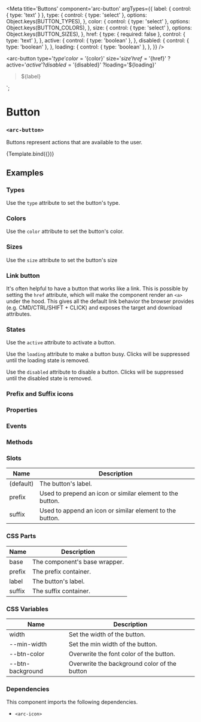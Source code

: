 


<Meta title='Buttons' component='arc-button' argTypes={{
  label: {
    control: { type: 'text' }
  },
  type: {
    control: { type: 'select' },
    options: Object.keys(BUTTON_TYPES),
  },
  color: {
    control: { type: 'select' },
    options: Object.keys(BUTTON_COLORS),
  },
  size: {
    control: { type: 'select' },
    options: Object.keys(BUTTON_SIZES),
  },
  href: {
    type: { required: false },
    control: { type: 'text' },
  },
  active: {
    control: { type: 'boolean' },
  },
  disabled: {
    control: { type: 'boolean' },
  },
  loading: {
    control: { type: 'boolean' },
  },
}} />

  <arc-button
    type='${type}'
    color='${color}'
    size='${size}'
    href='${href}'
    ?active='${active}'
    ?disabled='${disabled}'
    ?loading='${loading}'
  >${label}
  </arc-button>
`;

# Button
### `<arc-button>`

Buttons represent actions that are available to the user.

<Canvas>
  <Story
    name="Contained"
    args={{
      type: BUTTON_TYPES.contained,
      color: BUTTON_COLORS.default,
      size: BUTTON_SIZES.medium,
      label: 'Hi there',
      active: false,
      disabled: false,
      loading: false,
  }}>
    {Template.bind({})}
  </Story>
</Canvas>

## Examples
### Types
Use the `type` attribute to set the button's type.

### Colors
Use the `color` attribute to set the button's color.

### Sizes
Use the `size` attribute to set the button's size

### Link button
It's often helpful to have a button that works like a link.
This is possible by setting the `href` attribute, which will make the component render an `<a>` under the hood.
This gives all the default link behavior the browser provides (e.g. CMD/CTRL/SHIFT + CLICK) and exposes the target and download attributes.

### States
Use the `active` attribute to activate a button.

Use the `loading` attribute to make a button busy.
Clicks will be suppressed until the loading state is removed.

Use the `disabled` attribute to disable a button.
Clicks will be suppressed until the disabled state is removed.

### Prefix and Suffix icons
<!-- TODO -->

### Properties
<!-- TODO -->

### Events
<!-- TODO -->

### Methods
<!-- TODO -->

### Slots

| Name         | Description                                               |
|--------------|-----------------------------------------------------------|
| (default)    | The button's label.                                       |
| prefix       | Used to prepend an icon or similar element to the button. |
| suffix       | Used to append an icon or similar element to the button.  |

### CSS Parts

| Name         | Description                                               |
|--------------|-----------------------------------------------------------|
| base         | The component's base wrapper.                             |
| prefix       | The prefix container.                                     |
| label        | The button's label.                                       |
| suffix       | The suffix container.                                     |

### CSS Variables

| Name             | Description                                           |
|------------------|-------------------------------------------------------|
| width            | Set the width of the button.                          |
| --min-width      | Set the min width of the button.                      |
| --btn-color      | Overwrite the font color of the button.               |
| --btn-background | Overwrite the background color of the button          |

### Dependencies
This component imports the following dependencies.
* `<arc-icon>`
